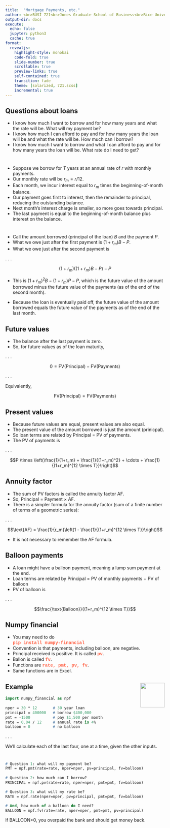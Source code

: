 ```yaml
---
title:  "Mortgage Payments, etc."
author: <br>BUSI 721<br>Jones Graduate School of Business<br>Rice University<br><br>Kerry Back
output-dir: docs
execute:
  echo: false
  jupyter: python3
  cache: true
format: 
  revealjs:
    highlight-style: monokai
    code-fold: true
    slide-number: true
    scrollable: true
    preview-links: true
    self-contained: true
    transition: fade
    theme: [solarized, 721.scss]
    incremental: true
---
```


## Questions about loans

- I know how much I want to borrow and for how many years and what the rate will be.  What will my payment be?
- I know how much I can afford to pay and for how many years the loan will be and what the rate will be.  How much can I borrow?
- I know how much I want to borrow and what I can afford to pay and for how many years the loan will be.  What rate do I need to get?

#

- Suppose we borrow for $T$ years at an annual rate of $r$ with monthly payments.
- Our monthly rate will be $r_m = r/12$.
- Each month, we incur interest equal to $r_m$ times the beginning-of-month balance.  
- Our payment goes first to interest, then the remainder to principal, reducing the outstanding balance.
- Next month's interest charge is smaller, so more goes towards principal.
- The last payment is equal to the beginning-of-month balance plus interest on the balance.

#

- Call the amount borrowed (principal of the loan) $B$ and the payment $P$.
- What we owe just after the first payment is
$(1+r_m)B-P$.
- What we owe just after the second payment is
 
 . . .

$$(1+r_m)((1+r_m)B - P) - P$$

- This is $(1+r_m)^2 B - (1+r_m)P - P$, which is the future value of the amount borrowed minus the future value of the payments (as of the end of the second month).

- Because the loan is eventually paid off, the future value of the amount borrowed equals the future value of the payments as of the end of the last month.

## Future values

- The balance after the last payment is zero.
- So, for future values as of the loan maturity,

. . .

$$0 = \text{FV(Principal)} - \text{FV(Payments)}$$

. . .

Equivalently,

$$\text{FV(Principal)} = \text{FV(Payments)}$$

## Present values

- Because future values are equal, present values are also equal.
- The present value of the amount borrowed is just the amount (prinicpal).
- So loan terms are related by Principal = PV of payments.
- The PV of payments is

. . .

$$P \times \left(\frac{1}{1+r_m} + \frac{1}{(1+r_m)^2} + \cdots + \frac{1}{(1+r_m)^{12 \times T}}\right)$$

## Annuity factor

- The sum of PV factors is called the annuity factor AF.
- So, Principal = Payment $\times$ AF.
- There is a simpler formula for the annuity factor (sum of a finite number of terms of a geometric series):

. . .

$$\text{AF} = \frac{1}{r_m}\left(1 - \frac{1}{(1+r_m)^{12 \times T}}\right)$$

- It is not necessary to remember the AF formula.

## Balloon payments

- A loan might have a balloon payment, meaning a lump sum payment at the end.
- Loan terms are related by Principal = PV of monthly payments + PV of balloon
- PV of balloon is

. . .

$$\frac{\text{Balloon}}{(1+r_m)^{12 \times T}}$$

## Numpy financial

- You may need to do 
<br>[pip install numpy-financial]{style="font-family:courier; font-weight:bold; color:tomato;"}
- Convention is that payments, including balloon, are negative.
- Principal received is positive.  It is called [pv]{style="font-family:courier; font-weight:bold; color:tomato;"}.
- Ballon is called [fv]{style="font-family:courier; font-weight:bold; color:tomato;"}.
- Functions are [rate, pmt, pv, fv]{style="font-family:courier; font-weight:bold; color:tomato;"}.
- Same functions are in Excel.

## Example  <a href="https://bbcx-investments.com/borrowing-saving/amortization"><img src="images/Rice_Owl.jpg" style="width:.8in;" align="right"> </a>


```p
import numpy_financial as npf
 
nper = 30 * 12       # 30 year loan
principal = 400000   # borrow $400,000
pmt = -1500          # pay $1,500 per month
rate = 0.04 / 12     # annual rate is 4%
balloon = 0          # no balloon
```

. . .

We'll calculate each of the last four, one at a time, given the other inputs.

#

```.p
# Question 1: what will my payment be?
PMT = npf.pmt(rate=rate, nper=nper, pv=principal, fv=balloon)
 
# Question 2: how much can I borrow?
PRINCIPAL = npf.pv(rate=rate, nper=nper, pmt=pmt, fv=balloon)

# Question 3: what will my rate be?
RATE = npf.rate(nper=nper, pv=principal, pmt=pmt, fv=balloon)

# And, how much of a balloon do I need?
BALLOON = npf.fv(rate=rate, nper=nper, pmt=pmt, pv=principal)
```

If BALLOON>0, you overpaid the bank and should get money back.